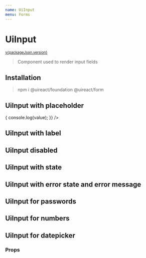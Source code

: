 ```yaml
---
name: UiInput
menu: Forms
---
```





# UiInput

<sup>
  <a href="https://github.com/inavac182/ui-react/blob/main/packages/form/" target="_blank">
    v{packageJson.version}
  </a>
</sup>

> Component used to render input fields

## Installation

> npm i @uireact/foundation @uireact/form

## UiInput with placeholder

<Playground>
  <UiInput
    placeholder="First Name"
    onChange={(value) => {
      console.log(value);
    }}
  />
</Playground>

## UiInput with label

<Playground>
  <UiInput label="Fist Name" labelOnTop />
</Playground>

## UiInput disabled

<Playground>
  <UiInput label="Fist Name" disabled />
</Playground>

## UiInput with state

<Playground>
  <UiInput label="Fist Name" state="POSITIVE" />
</Playground>

## UiInput with error state and error message

<Playground>
  <UiInput label="Fist Name" error="Some error" state="ERROR" />
</Playground>

## UiInput for passwords

<Playground>
  <UiInput label="Password" labelOnTop type="password" />
</Playground>

## UiInput for numbers

<Playground>
  <UiInput label="Number" labelOnTop type="number" value="123" />
</Playground>

## UiInput for datepicker

<Playground>
  <UiInput label="Date" labelOnTop type="date" />
</Playground>

### Props

<Props of={UiInput} />
